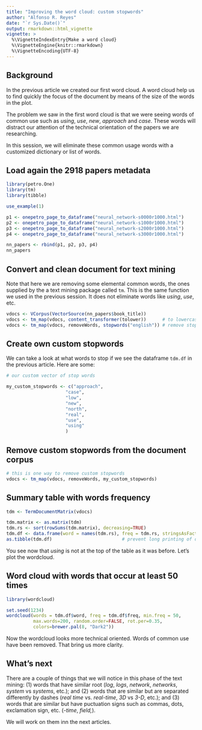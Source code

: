 ---
title: "Improving the word cloud: custom stopwords"
author: "Alfonso R. Reyes"
date: "`r Sys.Date()`"
output: rmarkdown::html_vignette
vignette: >
  %\VignetteIndexEntry{Make a word cloud}
  %\VignetteEngine{knitr::rmarkdown}
  %\VignetteEncoding{UTF-8}
---

## Background
In the previous article we created our first word cloud. A word cloud help us to find quickly the focus of the document by means of the size of the words in the plot. 

The problem we saw in the first word cloud is that we were seeing words of common use such as *using*, *use*, *new*, *approach* and *case*. These words will distract our attention of the technical orientation of the papers we are researching.

In this session, we will eliminate these common usage words with a customized dictionary or list of words.

## Load again the 2918 papers metadata 

```{r message=FALSE}
library(petro.One)
library(tm)
library(tibble)

use_example(1)

p1 <- onepetro_page_to_dataframe("neural_network-s0000r1000.html")
p2 <- onepetro_page_to_dataframe("neural_network-s1000r1000.html")
p3 <- onepetro_page_to_dataframe("neural_network-s2000r1000.html")
p4 <- onepetro_page_to_dataframe("neural_network-s3000r1000.html")

nn_papers <- rbind(p1, p2, p3, p4)
nn_papers
```


## Convert and clean document for text mining
Note that here we are removing some elemental common words, the ones supplied by the a text mining package called `tm`. This is the same function we used in the previous session. It does not eliminate words like *using*, *use*, etc.

```{r}
vdocs <- VCorpus(VectorSource(nn_papers$book_title))
vdocs <- tm_map(vdocs, content_transformer(tolower))      # to lowercase
vdocs <- tm_map(vdocs, removeWords, stopwords("english")) # remove stopwords
```

## Create own custom stopwords
We can take a look at what words to stop if we see the dataframe `tdm.df` in the previous article. Here are some:

```{r}
# our custom vector of stop words

my_custom_stopwords <- c("approach", 
                      "case", 
                      "low",
                      "new",
                      "north",
                      "real",
                      "use", 
                      "using"
                      )
```

## Remove custom stopwords from the document corpus

```{r}
# this is one way to remove custom stopwords
vdocs <- tm_map(vdocs, removeWords, my_custom_stopwords)
```


## Summary table with words frequency

```{r}
tdm <- TermDocumentMatrix(vdocs)

tdm.matrix <- as.matrix(tdm)
tdm.rs <- sort(rowSums(tdm.matrix), decreasing=TRUE)
tdm.df <- data.frame(word = names(tdm.rs), freq = tdm.rs, stringsAsFactors = FALSE)
as.tibble(tdm.df)                          # prevent long printing of dataframe
```

You see now that *using* is not at the top of the table as it was before.
Let's plot the wordcloud.

## Word cloud with words that occur at least 50 times

```{r warning=FALSE, message=FALSE}
library(wordcloud)

set.seed(1234)
wordcloud(words = tdm.df$word, freq = tdm.df$freq, min.freq = 50,
          max.words=200, random.order=FALSE, rot.per=0.35,
          colors=brewer.pal(8, "Dark2"))
```

Now the wordcloud looks more technical oriented. Words of common use have been removed. That bring us more clarity.

## What's next
There are a couple of things that we will notice in this phase of the text mining: (1) words that have similar root (*log*, *logs*, *network*, *networks*, *system* vs *systems*, etc.); and (2) words that are similar but are separated differently by dashes (*real time* vs. *real-time*, *3D* vs *3-D*, etc.); and (3) words that are similar but have puctuation signs such as commas, dots, exclamation sign, etc. (*-time*, *field,*).

We will work on them inn the next articles.




